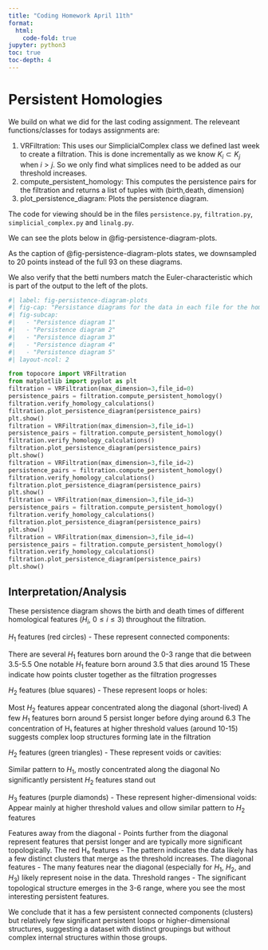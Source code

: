 ```yaml
---
title: "Coding Homework April 11th"
format:
  html:
    code-fold: true
jupyter: python3
toc: true
toc-depth: 4
---
```



# Persistent Homologies

We build on what we did for the last coding assignment.
The releveant functions/classes for todays assignments are:

1. VRFiltration: This uses our SimplicialComplex class we defined last week to create a filtration.
This is done incrementally as we know $K_i \subset K_j$ when $i > j$.
So we only find what simplices need to be added as our threshold increases.
2. compute_persistent_homology: This computes the persistence pairs for the filtration and returns a list of tuples with (birth,death, dimension)
3. plot_persistence_diagram: Plots the persistence diagram.

The code for viewing should be in the files ```persistence.py```, ```filtration.py```, ```simplicial_complex.py``` and ```linalg.py```.

We can see the plots below in @fig-persistence-diagram-plots.

As the caption of @fig-persistence-diagram-plots states, we downsampled to 20 points instead of the full 93 on these diagrams.

We also verify that the betti numbers match the Euler-characteristic which is part of the output to the left of the plots.

```python
#| label: fig-persistence-diagram-plots
#| fig-cap: "Persistance diagrams for the data in each file for the homework. We downsample the vertices so here we are showing the persistence diagrams of 20 points instead of the full 93 points."
#| fig-subcap:
#|   - "Persistence diagram 1"
#|   - "Persistence diagram 2"
#|   - "Persistence diagram 3"
#|   - "Persistence diagram 4"
#|   - "Persistence diagram 5"
#| layout-ncol: 2

from topocore import VRFiltration
from matplotlib import pyplot as plt
filtration = VRFiltration(max_dimension=3,file_id=0)
persistence_pairs = filtration.compute_persistent_homology()
filtration.verify_homology_calculations()
filtration.plot_persistence_diagram(persistence_pairs)
plt.show()
filtration = VRFiltration(max_dimension=3,file_id=1)
persistence_pairs = filtration.compute_persistent_homology()
filtration.verify_homology_calculations()
filtration.plot_persistence_diagram(persistence_pairs)
plt.show()
filtration = VRFiltration(max_dimension=3,file_id=2)
persistence_pairs = filtration.compute_persistent_homology()
filtration.verify_homology_calculations()
filtration.plot_persistence_diagram(persistence_pairs)
plt.show()
filtration = VRFiltration(max_dimension=3,file_id=3)
persistence_pairs = filtration.compute_persistent_homology()
filtration.verify_homology_calculations()
filtration.plot_persistence_diagram(persistence_pairs)
plt.show()
filtration = VRFiltration(max_dimension=3,file_id=4)
persistence_pairs = filtration.compute_persistent_homology()
filtration.verify_homology_calculations()
filtration.plot_persistence_diagram(persistence_pairs)
plt.show()
```


## Interpretation/Analysis

These persistence diagram shows the birth and death times of different homological features ($H_i$, $0 \leq i \leq 3$) throughout the filtration.

$H_1$ features (red circles) - These represent connected components:

There are several $H_1$ features born around the 0-3 range that die between 3.5-5.5
One notable $H_1$ feature born around $3.5$ that dies around $15$
These indicate how points cluster together as the filtration progresses

$H_2$ features (blue squares) - These represent loops or holes:

Most $H_2$ features appear concentrated along the diagonal (short-lived)
A few $H_1$ features born around 5 persist longer before dying around 6.3
The concentration of H₁ features at higher threshold values (around 10-15) suggests complex loop structures forming late in the filtration

$H_2$ features (green triangles) - These represent voids or cavities:

Similar pattern to $H_1$, mostly concentrated along the diagonal
No significantly persistent $H_2$ features stand out

$H_3$ features (purple diamonds) - These represent higher-dimensional voids:
Appear mainly at higher threshold values and ollow similar pattern to $H_2$ features

Features away from the diagonal - Points further from the diagonal represent features that persist longer and are typically more significant topologically.
The red H₀ features - The pattern indicates the data likely has a few distinct clusters that merge as the threshold increases.
The diagonal features - The many features near the diagonal (especially for $H_1$, $H_2$, and $H_3$) likely represent noise in the data.
Threshold ranges - The significant topological structure emerges in the 3-6 range, where you see the most interesting persistent features.

We conclude that it has a few persistent connected components (clusters) but relatively few significant persistent loops or higher-dimensional structures, suggesting a dataset with distinct groupings but without complex internal structures within those groups.
